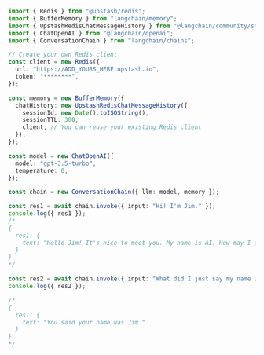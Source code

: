 ```typescript
import { Redis } from "@upstash/redis";
import { BufferMemory } from "langchain/memory";
import { UpstashRedisChatMessageHistory } from "@langchain/community/stores/message/upstash_redis";
import { ChatOpenAI } from "@langchain/openai";
import { ConversationChain } from "langchain/chains";

// Create your own Redis client
const client = new Redis({
  url: "https://ADD_YOURS_HERE.upstash.io",
  token: "********",
});

const memory = new BufferMemory({
  chatHistory: new UpstashRedisChatMessageHistory({
    sessionId: new Date().toISOString(),
    sessionTTL: 300,
    client, // You can reuse your existing Redis client
  }),
});

const model = new ChatOpenAI({
  model: "gpt-3.5-turbo",
  temperature: 0,
});

const chain = new ConversationChain({ llm: model, memory });

const res1 = await chain.invoke({ input: "Hi! I'm Jim." });
console.log({ res1 });
/*
{
  res1: {
    text: "Hello Jim! It's nice to meet you. My name is AI. How may I assist you today?"
  }
}
*/

const res2 = await chain.invoke({ input: "What did I just say my name was?" });
console.log({ res2 });

/*
{
  res1: {
    text: "You said your name was Jim."
  }
}
*/
```